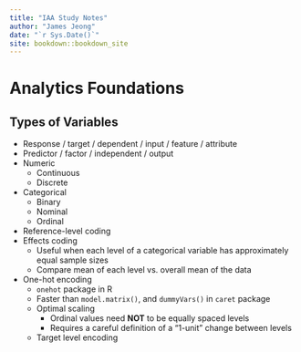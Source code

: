 ```yaml
--- 
title: "IAA Study Notes"
author: "James Jeong"
date: "`r Sys.Date()`"
site: bookdown::bookdown_site
---
```


# Analytics Foundations
## Types of Variables
* Response / target / dependent / input / feature / attribute
* Predictor / factor / independent / output
* Numeric
  * Continuous
  * Discrete
* Categorical
  * Binary
  * Nominal
  * Ordinal
* Reference-level coding
* Effects coding
  * Useful when each level of a categorical variable has approximately equal sample sizes
  * Compare mean of each level vs. overall mean of the data
* One-hot encoding
  * `onehot` package in R
  * Faster than `model.matrix()`, and `dummyVars()` in `caret` package
  * Optimal scaling
    * Ordinal values need __NOT__ to be equally spaced levels
    * Requires a careful definition of a "1-unit" change between levels
  * Target level encoding


